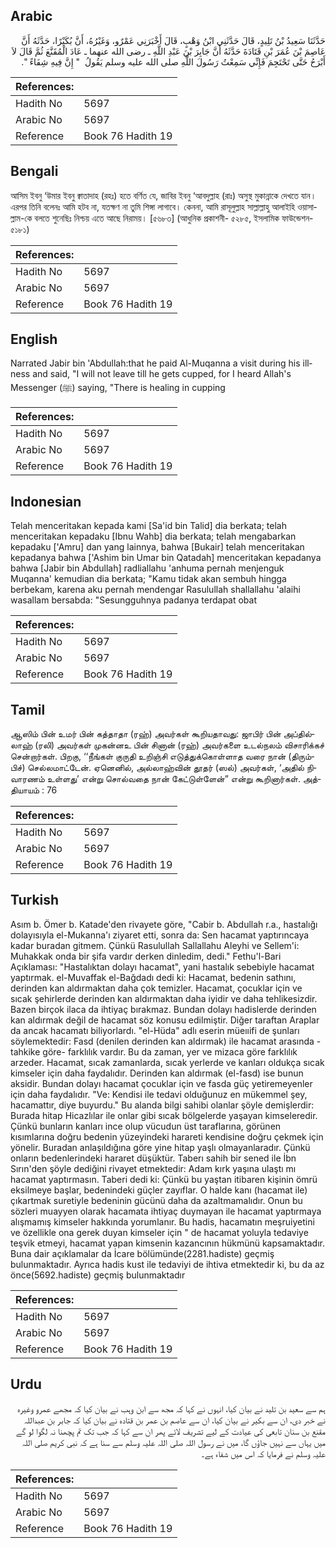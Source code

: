## Arabic


<div dir="rtl" lang="ar" style={{fontSize:'larger',backgroundColor:'#f8f9fa',padding:20}}>
حَدَّثَنَا سَعِيدُ بْنُ تَلِيدٍ، قَالَ حَدَّثَنِي ابْنُ وَهْبٍ، قَالَ أَخْبَرَنِي عَمْرٌو، وَغَيْرُهُ، أَنَّ بُكَيْرًا، حَدَّثَهُ أَنَّ عَاصِمَ بْنَ عُمَرَ بْنِ قَتَادَةَ حَدَّثَهُ أَنَّ جَابِرَ بْنَ عَبْدِ اللَّهِ ـ رضى الله عنهما ـ عَادَ الْمُقَنَّعَ ثُمَّ قَالَ لاَ أَبْرَحُ حَتَّى تَحْتَجِمَ فَإِنِّي سَمِعْتُ رَسُولَ اللَّهِ صلى الله عليه وسلم يَقُولُ ‏ "‏ إِنَّ فِيهِ شِفَاءً ‏"‏‏.‏
</div>
<div style={{backgroundColor:'#f8f9fa',padding:20, marginBottom: 10}}><table> <thead> <tr> <th>References:</th> <th></th> </tr> </thead> <tbody><tr><td>Hadith No</td><td>5697</td></tr><tr><td>Arabic No</td><td>5697</td></tr><tr><td>Reference</td><td>Book 76 Hadith 19</td></tr></tbody></table></div>

## Bengali


<div dir="ltr" lang="bn" style={{fontSize:'larger',backgroundColor:'#f8f9fa',padding:20}}>
আসিম ইবনু ‘উমার ইবনু ক্বাতাদাহ (রহঃ) হতে বর্ণিত যে, জাবির ইবনু ‘আবদুল্লাহ (রাঃ) অসুস্থ মুকান্নাকে দেখতে যান। এরপর তিনি বলেনঃ আমি হটব না, যতক্ষণ না তুমি শিঙ্গা লাগাবে। কেননা, আমি রাসূলুল্লাহ সাল্লাল্লাহু আলাইহি ওয়াসাল্লাম-কে বলতে শুনেছিঃ নিশ্চয় এতে আছে নিরাময়। [৫৬৮৩] (আধুনিক প্রকাশনী- ৫২৮৫, ইসলামিক ফাউন্ডেশন- ৫১৮১)
</div>
<div style={{backgroundColor:'#f8f9fa',padding:20, marginBottom: 10}}><table> <thead> <tr> <th>References:</th> <th></th> </tr> </thead> <tbody><tr><td>Hadith No</td><td>5697</td></tr><tr><td>Arabic No</td><td>5697</td></tr><tr><td>Reference</td><td>Book 76 Hadith 19</td></tr></tbody></table></div>

## English


<div dir="ltr" lang="en" style={{fontSize:'larger',backgroundColor:'#f8f9fa',padding:20}}>
Narrated Jabir bin 'Abdullah:that he paid Al-Muqanna a visit during his illness and said, "I will not leave till he gets cupped, for I heard Allah's Messenger (ﷺ) saying, "There is healing in cupping
</div>
<div style={{backgroundColor:'#f8f9fa',padding:20, marginBottom: 10}}><table> <thead> <tr> <th>References:</th> <th></th> </tr> </thead> <tbody><tr><td>Hadith No</td><td>5697</td></tr><tr><td>Arabic No</td><td>5697</td></tr><tr><td>Reference</td><td>Book 76 Hadith 19</td></tr></tbody></table></div>

## Indonesian


<div dir="ltr" lang="id" style={{fontSize:'larger',backgroundColor:'#f8f9fa',padding:20}}>
Telah menceritakan kepada kami [Sa'id bin Talid] dia berkata; telah menceritakan kepadaku [Ibnu Wahb] dia berkata; telah mengabarkan kepadaku ['Amru] dan yang lainnya, bahwa [Bukair] telah menceritakan kepadanya bahwa ['Ashim bin Umar bin Qatadah] menceritakan kepadanya bahwa [Jabir bin Abdullah] radliallahu 'anhuma pernah menjenguk Muqanna' kemudian dia berkata; "Kamu tidak akan sembuh hingga berbekam, karena aku pernah mendengar Rasulullah shallallahu 'alaihi wasallam bersabda: "Sesungguhnya padanya terdapat obat
</div>
<div style={{backgroundColor:'#f8f9fa',padding:20, marginBottom: 10}}><table> <thead> <tr> <th>References:</th> <th></th> </tr> </thead> <tbody><tr><td>Hadith No</td><td>5697</td></tr><tr><td>Arabic No</td><td>5697</td></tr><tr><td>Reference</td><td>Book 76 Hadith 19</td></tr></tbody></table></div>

## Tamil


<div dir="ltr" lang="ta" style={{fontSize:'larger',backgroundColor:'#f8f9fa',padding:20}}>
ஆஸிம் பின் உமர் பின் கத்தாதா (ரஹ்) அவர்கள் கூறியதாவது: ஜாபிர் பின் அப்தில்லாஹ் (ரலி) அவர்கள் முகன்னஉ பின் சினான் (ரஹ்) அவர்களை உடல்நலம் விசாரிக்கச் சென்றார்கள். பிறகு, ‘‘நீங்கள் குருதி உறிஞ்சி எடுத்துக்கொள்ளாத வரை நான் (திரும்பிச்) செல்லமாட்டேன். ஏனெனில், அல்லாஹ்வின் தூதர் (ஸல்) அவர்கள், ‘அதில் நிவாரணம் உள்ளது’ என்று சொல்வதை நான் கேட்டுள்ளேன்” என்று கூறினார்கள். அத்தியாயம் : 76
</div>
<div style={{backgroundColor:'#f8f9fa',padding:20, marginBottom: 10}}><table> <thead> <tr> <th>References:</th> <th></th> </tr> </thead> <tbody><tr><td>Hadith No</td><td>5697</td></tr><tr><td>Arabic No</td><td>5697</td></tr><tr><td>Reference</td><td>Book 76 Hadith 19</td></tr></tbody></table></div>

## Turkish


<div dir="ltr" lang="tr" style={{fontSize:'larger',backgroundColor:'#f8f9fa',padding:20}}>
Asım b. Ömer b. Katade'den rivayete göre, "Cabir b. Abdullah r.a., hastalığı dolayısıyla el-Mukanna'ı ziyaret etti, sonra da: Sen hacamat yaptırıncaya kadar buradan gitmem. Çünkü Rasulullah Sallallahu Aleyhi ve Sellem'i: Muhakkak onda bir şifa vardır derken dinledim, dedi." Fethu'l-Bari Açıklaması: "Hastalıktan dolayı hacamat", yani hastalık sebebiyle hacamat yaptırmak. el-Muvaffak el-Bağdadı dedi ki: Hacamat, bedenin sathını, derinden kan aldırmaktan daha çok temizler. Hacamat, çocuklar için ve sıcak şehirlerde derinden kan aldırmaktan daha iyidir ve daha tehlikesizdir. Bazen birçok ilaca da ihtiyaç bırakmaz. Bundan dolayı hadislerde derinden kan aldırmak değil de hacamat söz konusu edilmiştir. Diğer taraftan Araplar da ancak hacamatı biliyorlardı. "el-Hüda" adlı eserin müeııifi de şunları söylemektedir: Fasd (denilen derinden kan aldırmak) ile hacamat arasında -tahkike göre- farklılık vardır. Bu da zaman, yer ve mizaca göre farklılık arzeder. Hacamat, sıcak zamanlarda, sıcak yerlerde ve kanları oldukça sıcak kimseler için daha faydalıdır. Derinden kan aldırmak (el-fasd) ise bunun aksidir. Bundan dolayı hacamat çocuklar için ve fasda güç yetiremeyenler için daha faydalıdır. "Ve: Kendisi ile tedavi olduğunuz en mükemmel şey, hacamattır, diye buyurdu." Bu alanda bilgi sahibi olanlar şöyle demişlerdir: Burada hitap Hicazlılar ile onlar gibi sıcak bölgelerde yaşayan kimseleredir. Çünkü bunların kanları ince olup vücudun üst taraflarına, görünen kısımlarına doğru bedenin yüzeyindeki harareti kendisine doğru çekmek için yönelir. Buradan anlaşıldığına göre yine hitap yaşlı olmayanlaradır. Çünkü onların bedenlerindeki hararet düşüktür. Taberı sahih bir sened ile İbn Sırın'den şöyle dediğini rivayet etmektedir: Adam kırk yaşına ulaştı mı hacamat yaptırmasın. Taberi dedi ki: Çünkü bu yaştan itibaren kişinin ömrü eksilmeye başlar, bedenindeki güçler zayıflar. O halde kanı (hacamat ile) çıkartmak suretiyle bedeninin gücünü daha da azaltmamalıdır. Onun bu sözleri muayyen olarak hacamata ihtiyaç duymayan ile hacamat yaptırmaya alışmamış kimseler hakkında yorumlanır. Bu hadis, hacamatın meşruiyetini ve özellikle ona gerek duyan kimseler için " de hacamat yoluyla tedaviye teşvik etmeyi, hacamat yapan kimsenin kazancının hükmünü kapsamaktadır. Buna dair açıklamalar da İcare bölümünde(2281.hadiste) geçmiş bulunmaktadır. Ayrıca hadis kust ile tedaviyi de ihtiva etmektedir ki, bu da az önce(5692.hadiste) geçmiş bulunmaktadır
</div>
<div style={{backgroundColor:'#f8f9fa',padding:20, marginBottom: 10}}><table> <thead> <tr> <th>References:</th> <th></th> </tr> </thead> <tbody><tr><td>Hadith No</td><td>5697</td></tr><tr><td>Arabic No</td><td>5697</td></tr><tr><td>Reference</td><td>Book 76 Hadith 19</td></tr></tbody></table></div>

## Urdu


<div dir="rtl" lang="ur" style={{fontSize:'larger',backgroundColor:'#f8f9fa',padding:20}}>
ہم سے سعید بن تلید نے بیان کیا، انہوں نے کہا کہ مجھ سے ابن وہب نے بیان کیا کہ مجھے عمرو وغیرہ نے خبر دی، ان سے بکیر نے بیان کیا، ان سے عاصم بن عمر بن قتادہ نے بیان کیا کہ جابر بن عبداللہ مقنع بن سنان تابعی کی عیادت کے لیے تشریف لائے پھر ان سے کہا کہ جب تک تم پچھنا نہ لگوا لو گے میں یہاں سے نہیں جاؤں گا، میں نے رسول اللہ صلی اللہ علیہ وسلم سے سنا ہے کہ نبی کریم صلی اللہ علیہ وسلم نے فرمایا کہ اس میں شفاء ہے۔
</div>
<div style={{backgroundColor:'#f8f9fa',padding:20, marginBottom: 10}}><table> <thead> <tr> <th>References:</th> <th></th> </tr> </thead> <tbody><tr><td>Hadith No</td><td>5697</td></tr><tr><td>Arabic No</td><td>5697</td></tr><tr><td>Reference</td><td>Book 76 Hadith 19</td></tr></tbody></table></div>
